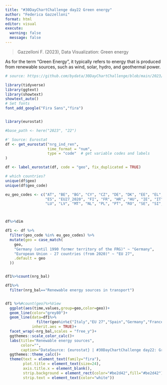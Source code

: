 ```yaml
---
title: "#30DayChartChallenge day22 Green energy"
author: "Federica Gazzelloni"
format: html
editor: visual
execute: 
  warning: false
  message: false
---
```



> Gazzelloni F. (2023), Data Visualization: Green energy

As for the term "Green Energy", it typically refers to energy that is produced from renewable sources, such as wind, solar, hydro, and geothermal power.

```r
# source: https://github.com/bydata/30DayChartChallenge/blob/main/2023/22/22-green-energy.R

library(tidyverse)
library(ggtext)
library(showtext)
showtext_auto()
# Set fonts
font_add_google("Fira Sans","fira")


library(eurostat)

#base_path <- here("2023", "22")

#' Source: Eurostat
df <- get_eurostat("nrg_ind_ren", 
                   time_format = "num", 
                   type = "code"  # get variable codes and labels
)

df <- label_eurostat(df, code = "geo", fix_duplicated = TRUE)

# which countries?
unique(df$geo)
unique(df$geo_code)

eu_geo_codes <- c("AT", "BE", "BG", "CY", "CZ", "DE", "DK", "EE", "EL",
                  "ES", "EU27_2020", "FI", "FR", "HR", "HU", "IE", "IT", "LT",
                  "LU", "LV", "MT", "NL", "PL", "PT", "RO", "SE", "SI", "SK" )



df%>%dim

df1 <- df %>% 
  filter(geo_code %in% eu_geo_codes) %>% 
  mutate(geo = case_match(
    geo,
    "Germany (until 1990 former territory of the FRG)" ~ "Germany",
    "European Union - 27 countries (from 2020)" ~ "EU 27",
    .default = geo
  )) 


df1%>%count(nrg_bal)

df1%>%
  filter(nrg_bal=="Renewable energy sources in transport")


df1 %>%#count(geo)%>%View
  ggplot(aes(time,values,group=geo,color=geo))+
  geom_line(color="grey80")+
  geom_line(data=df1%>%
              filter(geo%in%c("Italy","EU 27","Spain","Germany","France")),
            inherit.aes = TRUE)+
  facet_wrap(~nrg_bal,scales = "free_y")+
  ggthemes::scale_color_calc()+
  labs(title="Renewable energy sources",
       color="",
       caption="DataSource: {eurostat} | #30DayChartChallenge day22: Green Energy\nDataViz: Federica Gazzelloni")+
  ggthemes::theme_calc()+
  theme(text = element_text(family="fira"),
        plot.title = element_text(size=24),
        axis.title.x = element_blank(),
        strip.background = element_rect(color="#be2d42",fill="#be2d42"),
        strip.text = element_text(color="white"))
  
```

